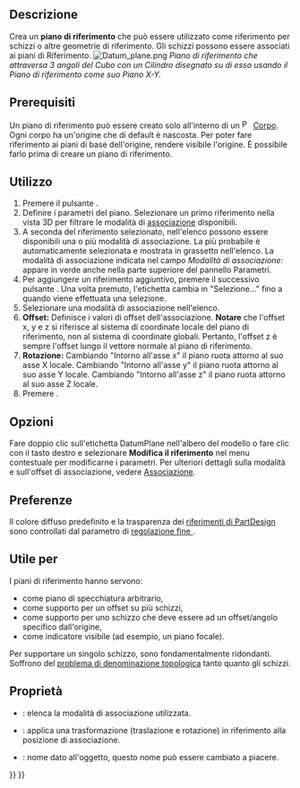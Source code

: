 <languages/>

{{Docnav/it
|[[PartDesign_Clone/it|Creare un clone]]
|[[PartDesign_Line/it|Creare una linea di riferimento]]
|[[PartDesign_Workbench/it|PartDesign]]
|IconL=PartDesign_Clone.svg
|IconR=PartDesign_Line.svg
|IconC=Workbench_PartDesign.svg
}}

{{VeryImportantMessage|This tool is not available in {{VersionPlus|1.1}}. Use [[Part_DatumPlane|Part DatumPlane]] instead.}}

{{GuiCommand/it
|Name=PartDesign Plane
|Name/it=Crea un piano di riferimento
|MenuLocation=Part Design → Crea un riferimento → Crea un piano di riferimento
|Workbenches=[[PartDesign_Workbench/it|PartDesign]]
|Version=0.17
|SeeAlso=[[PartDesign_Point/it|Crea un punto di rifierimento]], [[PartDesign_Line/it|Linea di riferimento]]
}}

<span id="Description"></span>
==Descrizione==

Crea un '''piano di riferimento''' che può essere utilizzato come riferimento per schizzi o altre geometrie di riferimento. Gli schizzi possono essere associati ai piani di Riferimento.
[[File:Datum_plane.png|none]]
''Piano di riferimento che attraversa 3 angoli del Cubo con un Cilindro disegnato su di esso usando il Piano di riferimento come suo Piano X-Y.''

<span id="Prerequisites"></span>
== Prerequisiti ==

Un piano di riferimento  può essere creato solo all'interno di un [[File:PartDesign_Body.svg|16px]] [[PartDesign_Body/it|Corpo]]. Ogni corpo ha un'origine che di default è nascosta. Per poter fare riferimento ai piani di base dell'origine, rendere visibile l'origine. È possibile farlo prima di creare un piano di riferimento.

<span id="Usage"></span>
== Utilizzo ==

# Premere il pulsante {{Button|[[Image:PartDesign_Plane.svg|16px]] [[PartDesign_Plane/it|Crea un piano di riferimento]]}}.
# Definire i parametri del piano. Selezionare un primo riferimento nella vista 3D per filtrare le modalità di [[Part_EditAttachment/it|associazione]] disponibili.
# A seconda del riferimento selezionato, nell'elenco possono essere disponibili una o più modalità di associazione. La più probabile è automaticamente selezionata e mostrata in grassetto nell'elenco. La modalità di associazione indicata nel campo ''Modalità di associazione:'' appare in verde anche nella parte superiore del pannello Parametri.
# Per aggiungere un riferimento aggiuntivo, premere il successivo pulsante {{Button|Riferimento}}. Una volta premuto, l'etichetta cambia in "Selezione..." fino a quando viene effettuata una selezione.
# Selezionare una modalità di associazione nell'elenco.
# '''Offset:''' Definisce i valori di offset dell'associazione. '''Notare''' che l'offset x, y e z si riferisce al sistema di coordinate locale del piano di riferimento, non al sistema di coordinate globali. Pertanto, l'offset z è sempre l'offset lungo il vettore normale al piano di riferimento.
# '''Rotazione:''' Cambiando "Intorno all'asse x" il piano ruota attorno al suo asse X locale. Cambiando "Intorno all'asse y" il piano ruota attorno al suo asse Y locale. Cambiando "Intorno all'asse z" il piano ruota attorno al suo asse Z locale.
# Premere {{Button|OK}}.

<span id="Options"></span>
== Opzioni ==

Fare doppio clic sull'etichetta DatumPlane nell'albero del modello o fare clic con il tasto destro e selezionare '''Modifica il riferimento''' nel menu contestuale per modificarne i parametri. Per ulteriori dettagli sulla modalità e sull'offset di associazione, vedere [[Part_EditAttachment/it|Associazione]].

<span id="Preferences"></span>
==Preferenze==

Il colore diffuso predefinito e la trasparenza dei [[PartDesign_CompDatums/it|riferimenti di PartDesign]] sono controllati dal parametro di [[Fine-tuning/it#PartDesign_Workbench|regolazione fine ]] {{MenuCommand|DefaultDatumColor}}.

<span id="Useful_for"></span>
==Utile per==

I piani di riferimento hanno servono:
* come piano di specchiatura arbitrario,
* come supporto per un offset su più schizzi,
* come supporto per uno schizzo che deve essere ad un offset/angolo specifico dall'origine,
* come indicatore visibile (ad esempio, un piano focale).

Per supportare un singolo schizzo, sono fondamentalmente ridondanti. Soffrono del [[Topological_naming_problem/it|problema di denominazione topologica]] tanto quanto gli schizzi.

<span id="Properties"></span>
== Proprietà ==

* {{PropertyData/it|MapMode}}: elenca la modalità di associazione utilizzata.
* {{PropertyData/it|Attachment Offset}}: applica una trasformazione (traslazione e rotazione) in riferimento alla posizione di associazione.
* {{PropertyData/it|Label}}: nome dato all'oggetto, questo nome può essere cambiato a piacere.


{{Docnav/it
|[[PartDesign_Clone/it|Creare un clone]]
|[[PartDesign_Line/it|Creare una linea di riferimento]]
|[[PartDesign_Workbench/it|PartDesign]]
|IconL=PartDesign_Clone.svg
|IconR=PartDesign_Line.svg
|IconC=Workbench_PartDesign.svg
}}

{{PartDesign Tools navi{{#translation:}}}}
{{Userdocnavi{{#translation:}}}}